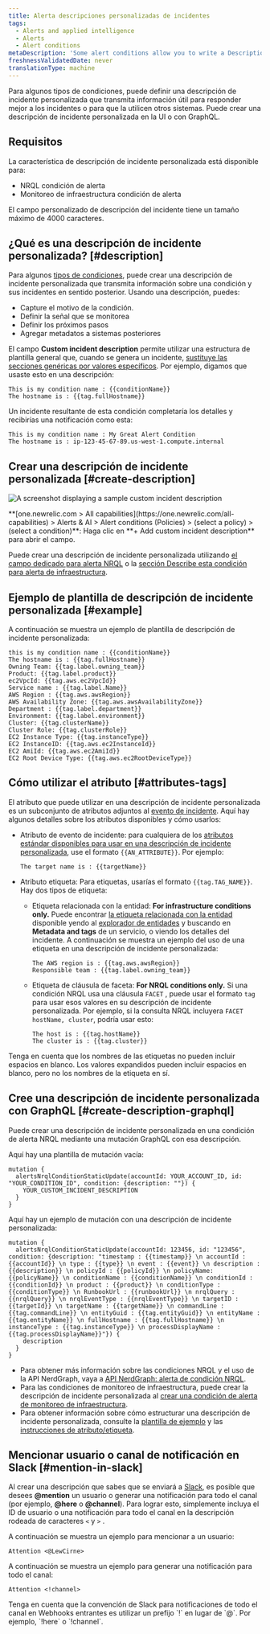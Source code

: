 ```yaml
---
title: Alerta descripciones personalizadas de incidentes
tags:
  - Alerts and applied intelligence
  - Alerts
  - Alert conditions
metaDescription: 'Some alert conditions allow you to write a Description, which adds context to your incidents and notifications.'
freshnessValidatedDate: never
translationType: machine
---
```





Para algunos tipos de condiciones, puede definir una descripción de incidente personalizada que transmita información útil para responder mejor a los incidentes o para que la utilicen otros sistemas. Puede crear una descripción de incidente personalizada en la UI o con GraphQL.

## Requisitos

La característica de descripción de incidente personalizada está disponible para:

* NRQL condición de alerta
* Monitoreo de infraestructura condición de alerta

El campo personalizado de descripción del incidente tiene un tamaño máximo de 4000 caracteres.

## ¿Qué es una descripción de incidente personalizada? [#description]

Para algunos [tipos de condiciones](#requirements), puede crear una descripción de incidente personalizada que transmita información sobre una condición y sus incidentes en sentido posterior. Usando una descripción, puedes:

* Capture el motivo de la condición.
* Definir la señal que se monitorea
* Definir los próximos pasos
* Agregar metadatos a sistemas posteriores

El campo <DoNotTranslate>**Custom incident description**</DoNotTranslate> permite utilizar una estructura de plantilla general que, cuando se genera un incidente, [sustituye las secciones genéricas por valores específicos](#substitution-format). Por ejemplo, digamos que usaste esto en una descripción:

```
This is my condition name : {{conditionName}}
The hostname is : {{tag.fullHostname}}
```

Un incidente resultante de esta condición completaría los detalles y recibirías una notificación como esta:

```
This is my condition name : My Great Alert Condition
The hostname is : ip-123-45-67-89.us-west-1.compute.internal
```

## Crear una descripción de incidente personalizada [#create-description]

<img
  title="custom incident description"
  alt="A screenshot displaying a sample custom incident description"
  src={alertsCustomIncidentDescriptionAlerts}
/>

<figcaption>
  <DoNotTranslate>**[one.newrelic.com > All capabilities](https://one.newrelic.com/all-capabilities) > Alerts & AI > Alert conditions (Policies) > (select a policy) > (select a condition)**</DoNotTranslate>: Haga clic en <DoNotTranslate>**+ Add custom incident description**</DoNotTranslate> para abrir el campo.
</figcaption>

Puede crear una descripción de incidente personalizada utilizando [el campo dedicado para alerta NRQL](/docs/alerts-applied-intelligence/new-relic-alerts/alert-conditions/create-nrql-alert-conditions/) o la [sección Describe esta condición para alerta de infraestructura](/docs/infrastructure/new-relic-infrastructure/infrastructure-alert-conditions/infrastructure-alerts-add-edit-or-view-host-alert-information/).

## Ejemplo de plantilla de descripción de incidente personalizada [#example]

A continuación se muestra un ejemplo de plantilla de descripción de incidente personalizada:

```
this is my condition name : {{conditionName}}
The hostname is : {{tag.fullHostname}}
Owning Team: {{tag.label.owning_team}}
Product: {{tag.label.product}}
ec2VpcId: {{tag.aws.ec2VpcId}}
Service name : {{tag.label.Name}}
AWS Region : {{tag.aws.awsRegion}}
AWS Availability Zone: {{tag.aws.awsAvailabilityZone}}
Department : {{tag.label.department}}
Environment: {{tag.label.environment}}
Cluster: {{tag.clusterName}}
Cluster Role: {{tag.clusterRole}}
EC2 Instance Type: {{tag.instanceType}}
EC2 InstanceID: {{tag.aws.ec2InstanceId}}
EC2 AmiId: {{tag.aws.ec2AmiId}}
EC2 Root Device Type: {{tag.aws.ec2RootDeviceType}}
```

## Cómo utilizar el atributo [#attributes-tags]

El atributo que puede utilizar en una descripción de incidente personalizada es un subconjunto de atributos adjuntos al [evento de incidente](/docs/alerts-applied-intelligence/new-relic-alerts/advanced-alerts/understand-technical-concepts/incident-event-attributes). Aquí hay algunos detalles sobre los atributos disponibles y cómo usarlos:

* Atributo de evento de incidente: para cualquiera de los [atributos estándar disponibles para usar en una descripción de incidente personalizada](/docs/alerts-applied-intelligence/new-relic-alerts/advanced-alerts/understand-technical-concepts/incident-event-attributes), use el formato `{{AN_ATTRIBUTE}}`. Por ejemplo:

  ```
  The target name is : {{targetName}}
  ```

* Atributo etiqueta: Para etiquetas, usarías el formato `{{tag.TAG_NAME}}`. Hay dos tipos de etiqueta:

  * Etiqueta relacionada con la entidad: <DoNotTranslate>**For infrastructure conditions only.**</DoNotTranslate> Puede encontrar [la etiqueta relacionada con la entidad](/docs/new-relic-one/use-new-relic-one/core-concepts/tagging-use-tags-organize-group-what-you-monitor#) disponible yendo al [explorador de entidades](/docs/new-relic-one/use-new-relic-one/ui-data/new-relic-one-entity-explorer-view-performance-across-apps-services-hosts) y buscando en <DoNotTranslate>**Metadata and tags**</DoNotTranslate> de un servicio, o viendo los detalles del incidente. A continuación se muestra un ejemplo del uso de una etiqueta en una descripción de incidente personalizada:

    ```
    The AWS region is : {{tag.aws.awsRegion}}
    Responsible team : {{tag.label.owning_team}}
    ```

  * Etiqueta de cláusula de faceta: <DoNotTranslate>**For NRQL conditions only.**</DoNotTranslate> Si una condición NRQL usa una cláusula `FACET` , puede usar el formato `tag` para usar esos valores en su descripción de incidente personalizada. Por ejemplo, si la consulta NRQL incluyera `FACET hostName, cluster`, podría usar esto:

    ```
    The host is : {{tag.hostName}}
    The cluster is : {{tag.cluster}}
    ```

Tenga en cuenta que los nombres de las etiquetas no pueden incluir espacios en blanco. Los valores expandidos pueden incluir espacios en blanco, pero no los nombres de la etiqueta en sí.

## Cree una descripción de incidente personalizada con GraphQL [#create-description-graphql]

Puede crear una descripción de incidente personalizada en una condición de alerta NRQL mediante una mutación GraphQL con esa descripción.

Aquí hay una plantilla de mutación vacía:

```
mutation {
  alertsNrqlConditionStaticUpdate(accountId: YOUR_ACCOUNT_ID, id: "YOUR_CONDITION_ID", condition: {description: ""}) {
    YOUR_CUSTOM_INCIDENT_DESCRIPTION
  }
}
```

Aquí hay un ejemplo de mutación con una descripción de incidente personalizada:

```
mutation {
  alertsNrqlConditionStaticUpdate(accountId: 123456, id: "123456", condition: {description: "timestamp : {{timestamp}} \n accountId : {{accountId}} \n type : {{type}} \n event : {{event}} \n description : {{description}} \n policyId : {{policyId}} \n policyName: {{policyName}} \n conditionName : {{conditionName}} \n conditionId : {{conditionId}} \n product : {{product}} \n conditionType : {{conditionType}} \n RunbookUrl : {{runbookUrl}} \n nrqlQuery : {{nrqlQuery}} \n nrqlEventType : {{nrqlEventType}} \n targetID : {{targetId}} \n targetName : {{targetName}} \n commandLine : {{tag.commandLine}} \n entityGuid : {{tag.entityGuid}} \n entityName : {{tag.entityName}} \n fullHostname : {{tag.fullHostname}} \n instanceType : {{tag.instanceType}} \n processDisplayName : {{tag.processDisplayName}}"}) {
    description
  }
}
```

* Para obtener más información sobre las condiciones NRQL y el uso de la API NerdGraph, vaya a [API NerdGraph: alerta de condición NRQL](/docs/alerts/alerts-nerdgraph/nerdgraph-examples/nerdgraph-api-alerts-nrql-conditions).
* Para las condiciones de monitoreo de infraestructura, puede crear la descripción de incidente personalizada al [crear una condición de alerta de monitoreo de infraestructura](/docs/infrastructure/new-relic-infrastructure/infrastructure-alert-conditions/infrastructure-alerts-add-edit-or-view-host-alert-information).
* Para obtener información sobre cómo estructurar una descripción de incidente personalizada, consulte la [plantilla de ejemplo](#example) y las [instrucciones de atributo/etiqueta](#attributes-tags).

## Mencionar usuario o canal de notificación en Slack [#mention-in-slack]

Al crear una descripción que sabes que se enviará a [Slack](/docs/alerts-applied-intelligence/new-relic-alerts/alert-notifications/notification-channels-control-where-send-alerts#slack), es posible que desees <DoNotTranslate>**@mention**</DoNotTranslate> un usuario o generar una notificación para todo el canal (por ejemplo, <DoNotTranslate>**@here**</DoNotTranslate> o <DoNotTranslate>**@channel**</DoNotTranslate>). Para lograr esto, simplemente incluya el ID de usuario o una notificación para todo el canal en la descripción rodeada de caracteres `<` y `>` .

A continuación se muestra un ejemplo para mencionar a un usuario:

```
Attention <@LewCirne>
```

A continuación se muestra un ejemplo para generar una notificación para todo el canal:

```
Attention <!channel>
```

<Callout variant="important">
  Tenga en cuenta que la convención de Slack para notificaciones de todo el canal en Webhooks entrantes es utilizar un prefijo `!` en lugar de `@`. Por ejemplo, `!here` o `!channel`.
</Callout>